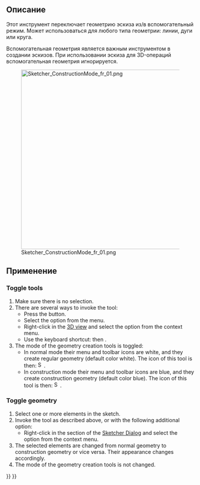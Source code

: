 <languages/>

{{Docnav/ru
|[[Sketcher_CreatePeriodicBSplineByInterpolation/ru|Периодический B-сплайн по узлам]]
|[[Sketcher_Dimension/ru|Размер]]
|[[Sketcher_Workbench/ru|Скетчер]]
|IconL=Sketcher_CreatePeriodicBSplineByInterpolation.svg
|IconR=Sketcher_Dimension.svg
|IconC=Workbench_Sketcher.svg
}}

<div class="mw-translate-fuzzy">
{{GuiCommand/ru
|Name/ru=Переключить построительную геометрию
|Name=Sketcher_ToggleConstruction
|MenuLocation=Sketch → Геометрия эскиза → Переключить построительную геометрию
|Workbenches=[[Sketcher_Workbench/ru|Sketcher]]
}}
</div>

<span id="Description"></span>
==Описание==

<div class="mw-translate-fuzzy">
Этот инструмент переключает геометрию эскиза из/в вспомогательный режим. Может использоваться для любого типа геометрии: линии, дуги или круга.
</div>

<div class="mw-translate-fuzzy">
Вспомогательная геометрия является важным инструментом в создании эскизов. При использовании эскиза для 3D-операций вспомогательная геометрия игнорируется.
</div>

[[File:Sketcher_ConstructionMode_fr_01.png|480px]]

<span id="Usage"></span>
==Применение==

===Toggle tools===

# Make sure there is no selection.
# There are several ways to invoke the tool:
#* Press the {{Button|[[Image:Sketcher_ToggleConstruction.svg|16px]] [[Sketcher_ToggleConstruction|Toggle construction geometry]]}} button.
#* Select the {{MenuCommand|Sketcher → Sketcher geometries → [[Image:Sketcher_ToggleConstruction.svg|16px]] Toggle construction geometry}} option from the menu.
#* Right-click in the [[3D_view|3D view]] and select the {{MenuCommand|[[Image:Sketcher_ToggleConstruction.svg|16px]] Toggle construction geometry}} option from the context menu.
#* Use the keyboard shortcut: {{KEY|G}} then {{KEY|N}}.
# The mode of the geometry creation tools is toggled:
#* In normal mode their menu and toolbar icons are white, and they create regular geometry (default color white). The icon of this tool is then: [[Image:Sketcher_ToggleConstruction.svg|16px]].
#* In construction mode their menu and toolbar icons are blue, and they create construction geometry (default color blue). The icon of this tool is then: [[Image:Sketcher_ToggleConstruction_Constr.svg|16px]].

===Toggle geometry===

# Select one or more elements in the sketch.
# Invoke the tool as described above, or with the following additional option:
#* Right-click in the {{MenuCommand|Elements}} section of the [[Sketcher_Dialog|Sketcher Dialog]] and select the {{MenuCommand|[[Image:Sketcher_ToggleConstruction.svg|16px]] Toggle construction geometry}} option from the context menu.
# The selected elements are changed from normal geometry to construction geometry or vice versa. Their appearance changes accordingly.
# The mode of the geometry creation tools is not changed.


{{Docnav/ru
|[[Sketcher_CreatePeriodicBSplineByInterpolation/ru|Периодический B-сплайн по узлам]]
|[[Sketcher_Dimension/ru|Размер]]
|[[Sketcher_Workbench/ru|Скетчер]]
|IconL=Sketcher_CreatePeriodicBSplineByInterpolation.svg
|IconR=Sketcher_Dimension.svg
|IconC=Workbench_Sketcher.svg
}}

{{Sketcher_Tools_navi{{#translation:}}}}
{{Userdocnavi{{#translation:}}}}